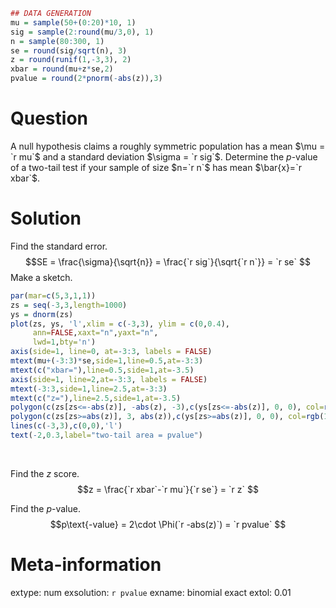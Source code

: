 ```r
## DATA GENERATION
mu = sample(50+(0:20)*10, 1)
sig = sample(2:round(mu/3,0), 1)
n = sample(80:300, 1)
se = round(sig/sqrt(n), 3)
z = round(runif(1,-3,3), 2)
xbar = round(mu+z*se,2)
pvalue = round(2*pnorm(-abs(z)),3)
```

Question
========

A null hypothesis claims a roughly symmetric population has a mean $\mu = `r mu`$ and a standard deviation $\sigma = `r sig`$. Determine the $p$-value of a two-tail test if your sample of size $n=`r n`$ has mean $\bar{x}=`r xbar`$.


Solution
========

Find the standard error.
$$SE = \frac{\sigma}{\sqrt{n}} = \frac{`r sig`}{\sqrt{`r n`}} = `r se` $$
Make a sketch.

```r
par(mar=c(5,3,1,1))
zs = seq(-3,3,length=1000)
ys = dnorm(zs)
plot(zs, ys, 'l',xlim = c(-3,3), ylim = c(0,0.4),
     ann=FALSE,xaxt="n",yaxt="n",
     lwd=1,bty='n')
axis(side=1, line=0, at=-3:3, labels = FALSE)
mtext(mu+(-3:3)*se,side=1,line=0.5,at=-3:3)
mtext(c("xbar="),line=0.5,side=1,at=-3.5)
axis(side=1, line=2,at=-3:3, labels = FALSE)
mtext(-3:3,side=1,line=2.5,at=-3:3)
mtext(c("z="),line=2.5,side=1,at=-3.5)
polygon(c(zs[zs<=-abs(z)], -abs(z), -3),c(ys[zs<=-abs(z)], 0, 0), col=rgb(1,0,0,0.5))
polygon(c(zs[zs>=abs(z)], 3, abs(z)),c(ys[zs>=abs(z)], 0, 0), col=rgb(1,0,0,0.5))
lines(c(-3,3),c(0,0),'l')
text(-2,0.3,label="two-tail area = pvalue")
```
\ 

Find the $z$ score.
$$z = \frac{`r xbar`-`r mu`}{`r se`} = `r z` $$

Find the $p$-value.
$$p\text{-value} = 2\cdot \Phi(`r -abs(z)`) = `r pvalue` $$



Meta-information
============
extype: num
exsolution: `r pvalue`
exname: binomial exact
extol: 0.01
